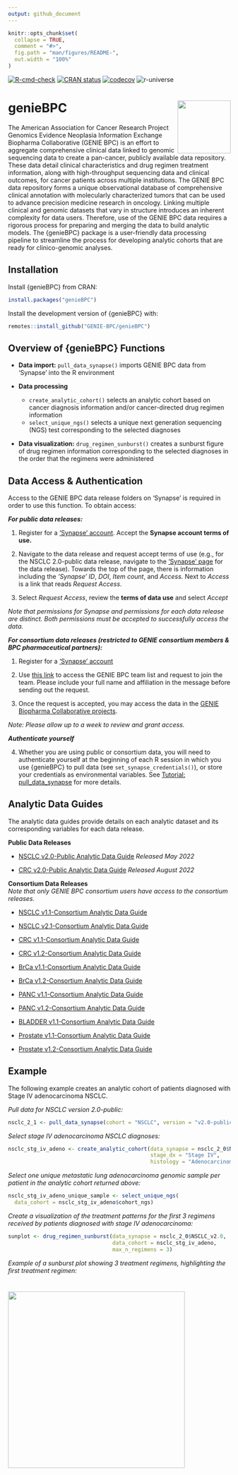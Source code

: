 ```yaml
---
output: github_document
---
```


<!-- README.md is generated from README.Rmd. Please edit that file -->

```r
knitr::opts_chunk$set(
  collapse = TRUE,
  comment = "#>",
  fig.path = "man/figures/README-",
  out.width = "100%"
)
```

<!-- badges: start -->

[![R-cmd-check](https://github.com/GENIE-BPC/genieBPC/workflows/R-cmd-check/badge.svg)](https://github.com/GENIE-BPC/genieBPC/actions)
[![CRAN status](https://www.r-pkg.org/badges/version/genieBPC)](https://cran.r-project.org/package=genieBPC)
[![codecov](https://codecov.io/gh/GENIE-BPC/genieBPC/branch/main/graph/badge.svg?token=431LhDhF5K)](https://app.codecov.io/gh/GENIE-BPC/genieBPC)
![r-universe](https://mskcc-epi-bio.r-universe.dev/badges/genieBPC)
<!-- badges: end -->

# genieBPC <img src="man/figures/geniebpc_hex_sticker.png" align="right" height="120" /></a>

The American Association for Cancer Research Project Genomics Evidence
Neoplasia Information Exchange Biopharma Collaborative (GENIE BPC) is an
effort to aggregate comprehensive clinical data linked to genomic
sequencing data to create a pan-cancer, publicly available data
repository. These data detail clinical characteristics and drug
regimen treatment information, along with high-throughput sequencing
data and clinical outcomes, for cancer patients across multiple
institutions. The GENIE BPC data repository forms a unique observational
database of comprehensive clinical annotation with molecularly
characterized tumors that can be used to advance precision medicine
research in oncology. Linking multiple clinical and genomic datasets
that vary in structure introduces an inherent complexity for data users.
Therefore, use of the GENIE BPC data requires a rigorous process for
preparing and merging the data to build analytic models. The {genieBPC}
package is a user-friendly data processing pipeline to streamline the
process for developing analytic cohorts that are ready for
clinico-genomic analyses.

## Installation

Install {genieBPC} from CRAN:

```r
install.packages("genieBPC")
```

Install the development version of {genieBPC} with:

```r
remotes::install_github("GENIE-BPC/genieBPC")
```
  
## Overview of {genieBPC} Functions

-   **Data import:** `pull_data_synapse()` imports GENIE BPC data from
    'Synapse' into the R environment

-   **Data processing**

    -   `create_analytic_cohort()` selects an analytic cohort based on
        cancer diagnosis information and/or cancer-directed drug regimen
        information  
    -   `select_unique_ngs()` selects a unique next generation
        sequencing (NGS) test corresponding to the selected diagnoses

-   **Data visualization:** `drug_regimen_sunburst()` creates a sunburst
    figure of drug regimen information corresponding to the selected
    diagnoses in the order that the regimens were administered


## Data Access & Authentication

Access to the GENIE BPC data release folders on 'Synapse' is required in
order to use this function. To obtain access:

***For public data releases:***

1.  Register for a ['Synapse' account](https://www.synapse.org/#). Accept the **Synapse account terms of use.**

2.  Navigate to the data release and request accept terms of use (e.g., for the NSCLC 2.0-public data release, navigate to the ['Synapse' page](https://www.synapse.org/#!Synapse:syn27056697) for the data release). Towards the top of the page, there is information including the *'Synapse' ID*, *DOI*, *Item count*, and *Access.* Next to *Access* is a link that reads *Request Access*. 

3. Select *Request Access*, review the **terms of data use** and select *Accept*

*Note that permissions for Synapse and permissions for each data release are distinct. Both permissions must be accepted to successfully access the data.*

***For consortium data releases (restricted to GENIE consortium members & BPC pharmaceutical partners):***

1.  Register for a ['Synapse' account](https://www.synapse.org/#)

2.  Use [this link](https://www.synapse.org/#!Team:3399797) to access
    the GENIE BPC team list and request to join the team. Please include
    your full name and affiliation in the message before sending out the
    request.

3.  Once the request is accepted, you may access the data in the [GENIE
    Biopharma Collaborative
    projects](https://www.synapse.org/#!Synapse:syn21226493).

*Note: Please allow up to a week to review and grant access.*

***Authenticate yourself***

4.  Whether you are using public or consortium data, you will need to authenticate yourself at the beginning of each R session in which you use {genieBPC} to pull data (see `set_synapse_credentials()`), or store your credentials as environmental variables. See [Tutorial: pull_data_synapse](https://genie-bpc.github.io/genieBPC/articles/pull_data_synapse_vignette.html) for more details.


## Analytic Data Guides

The analytic data guides provide details on each analytic dataset and
its corresponding variables for each data release.

**Public Data Releases**

-   [NSCLC v2.0-Public Analytic Data
    Guide](https://www.synapse.org/#!Synapse:syn30557304) *Released May 2022*
    
-   [CRC v2.0-Public Analytic Data 
    Guide](https://www.synapse.org/#!Synapse:syn31751466) *Released August 2022*
    
**Consortium Data Releases**  
*Note that only GENIE BPC consortium users have access to the consortium releases.*   

-   [NSCLC v1.1-Consortium Analytic Data
    Guide](https://www.synapse.org/#!Synapse:syn23002641)
    
-   [NSCLC v2.1-Consortium Analytic Data
    Guide](https://www.synapse.org/#!Synapse:syn26008058)
    
-   [CRC v1.1-Consortium Analytic Data
    Guide](https://www.synapse.org/#!Synapse:syn23764204)
    
-   [CRC v1.2-Consortium Analytic Data
    Guide](https://www.synapse.org/#!Synapse:syn26077308)
    
-   [BrCa v1.1-Consortium Analytic Data
    Guide](https://www.synapse.org/#!Synapse:syn26077313)
    
-   [BrCa v1.2-Consortium Analytic Data
    Guide](https://www.synapse.org/#!Synapse:syn32330194)
    
-   [PANC v1.1-Consortium Analytic Data
    Guide](https://www.synapse.org/#!Synapse:syn29787285)

-   [PANC v1.2-Consortium Analytic Data
    Guide](https://www.synapse.org/#!Synapse:syn50612821)

-   [BLADDER v1.1-Consortium Analytic Data
    Guide](https://www.synapse.org/#!Synapse:syn30787692)
    
-   [Prostate v1.1-Consortium Analytic Data
    Guide](https://www.synapse.org/#!Synapse:syn30148714)
    
-   [Prostate v1.2-Consortium Analytic Data
    Guide](https://www.synapse.org/#!Synapse:syn50612204)
    


## Example

The following example creates an analytic cohort of patients diagnosed
with Stage IV adenocarcinoma NSCLC.

*Pull data for NSCLC version 2.0-public:*

```r
nsclc_2_1 <- pull_data_synapse(cohort = "NSCLC", version = "v2.0-public")
```


*Select stage IV adenocarcinoma NSCLC diagnoses:*

```r
nsclc_stg_iv_adeno <- create_analytic_cohort(data_synapse = nsclc_2_0$NSCLC_v2.0, 
                                             stage_dx = "Stage IV", 
                                             histology = "Adenocarcinoma")
```


*Select one unique metastatic lung adenocarcinoma genomic sample per
patient in the analytic cohort returned above:*

```r
nsclc_stg_iv_adeno_unique_sample <- select_unique_ngs(
  data_cohort = nsclc_stg_iv_adeno$cohort_ngs)
```


*Create a visualization of the treatment patterns for the first 3
regimens received by patients diagnosed with stage IV adenocarcinoma:*

```r
sunplot <- drug_regimen_sunburst(data_synapse = nsclc_2_0$NSCLC_v2.0,
                                 data_cohort = nsclc_stg_iv_adeno,
                                 max_n_regimens = 3)
```


*Example of a sunburst plot showing 3 treatment regimens, highlighting
the first treatment regimen:*

# <img src="man/figures/genieBPC_sunburst2.png" height="400" /></a>
